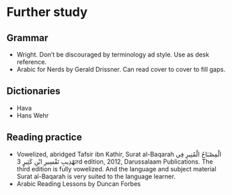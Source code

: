 # Further study

## Grammar

+ Wright. Don't be discouraged by terminology ad style. Use as desk reference.
+ Arabic for Nerds by Gerald Drissner. Can read cover to cover to fill gaps.

## Dictionaries

+ Hava
+ Hans Wehr

## Reading practice

+ Vowelized, abridged Tafsir ibn Kathir, Surat al-Baqarah [الْمِصْبَاحُ الْمُنِيرِ فِي تَهْذِيبِ تَفْسِيرِ ابْنِ كَثِيرٍ]{.ar} 3rd edition, 2012, Darussalaam Publications. The third edition is fully vowelized. And the language and subject material Surat al-Baqarah is very suited to the language learner.
+ Arabic Reading Lessons by Duncan Forbes
